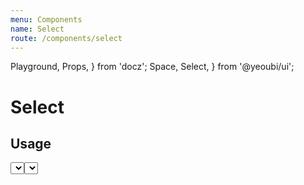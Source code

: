 ```yaml
---
menu: Components
name: Select
route: /components/select
---
```


  Playground,
  Props,
} from 'docz';
  Space,
  Select,
} from '@yeoubi/ui';

# Select

<Props of={Select} />

## Usage

<Playground>
  <Space mb={16} pv={12} pl={16} pr={32}>
    <Select level={2} border="#E0E0E0" options={['Lorem Ipsum', 'dolor sit amet', 'consectetur adipiscing']} />
  </Space>
  <Space pv={12} ph={16}>
    <Select
      level={2}
      border="#E0E0E0"
      options={['Lorem Ipsum', 'dolor sit amet', 'consectetur adipiscing']}
      value="dolor sit amet"
      full
    />
  </Space>
</Playground>
